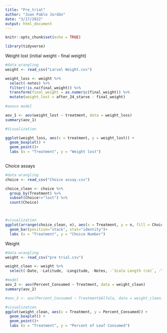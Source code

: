 ```yaml
---
title: "Pre_trial"
author: "Juan Pablo Jordán"
date: "3/17/2022"
output: html_document
---
```


```r
knitr::opts_chunk$set(echo = TRUE)
```

```r
library(tidyverse)

```

Weight lost (initial weight - final weight)
```r

#data wrangling
weight <- read_csv("Larval Weight.csv")

weight_loss <- weight %>% 
  select(-notes) %>% 
  filter(!is.na(final_weight)) %>% 
  transform(final_weight = as.numeric(final_weight)) %>% 
  mutate(weight_lost = after_24_starve - final_weight) 
  
#anova model

aov_1 <- aov(weight_lost ~ treatment, data = weight_loss)
summary(aov_1)

#Visualization

ggplot(weight_loss, aes(x = treatment, y = weight_lost)) +
  geom_boxplot() +
  geom_point()+
  labs (x = "Treatment", y = "Weight lost")
  

```



Choice assays
```r
#data wrangling
choice <- read_csv("Choice assay.csv")

choice_clean <- choice %>% 
  group_by(Treatment) %>%
  subset(Choice!="lost") %>% 
  count(Choice) 



#visualization
ggplot(arrange(choice_clean, n), aes(x = Treatment, y = n, fill = Choice)) +
  geom_bar(position="stack", stat="identity")+
  labs (x = "Treatment", y = "Choice Number")

```

Weight

```r

#data wrangling
weight <- read_csv("pre trial.csv")

weight_clean <- weight %>% 
  select(-Date, -Latitude, -Longitude, -Notes, -`Scale Length (cm)`, -Time) 

#model
aov_2 <- aov(Percent_Consumed ~ Treatment, data = weight_clean)
summary(aov_2)

#aov_3 <- aov(Percent_Consumed ~ Treatment$Alfala, data = weight_clean)

#visualization
ggplot(weight_clean, aes(x = Treatment, y = Percent_Consumed)) +
  geom_boxplot() +
  geom_point()+
  labs (x = "Treatment", y = "Percent of Leaf Consumed")

```


